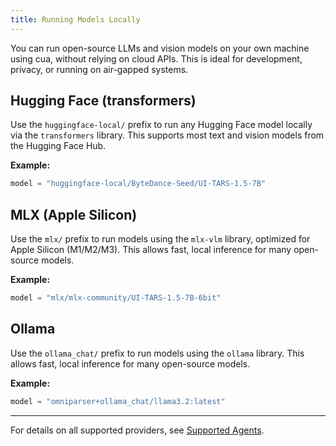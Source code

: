 ```yaml
---
title: Running Models Locally
---
```


You can run open-source LLMs and vision models on your own machine using cua, without relying on cloud APIs. This is ideal for development, privacy, or running on air-gapped systems.

## Hugging Face (transformers)

Use the `huggingface-local/` prefix to run any Hugging Face model locally via the `transformers` library. This supports most text and vision models from the Hugging Face Hub.

**Example:**

```python
model = "huggingface-local/ByteDance-Seed/UI-TARS-1.5-7B"
```

## MLX (Apple Silicon)

Use the `mlx/` prefix to run models using the `mlx-vlm` library, optimized for Apple Silicon (M1/M2/M3). This allows fast, local inference for many open-source models.

**Example:**

```python
model = "mlx/mlx-community/UI-TARS-1.5-7B-6bit"
```

## Ollama

Use the `ollama_chat/` prefix to run models using the `ollama` library. This allows fast, local inference for many open-source models.

**Example:**

```python
model = "omniparser+ollama_chat/llama3.2:latest"
```

---

For details on all supported providers, see [Supported Agents](./supported-agents).
